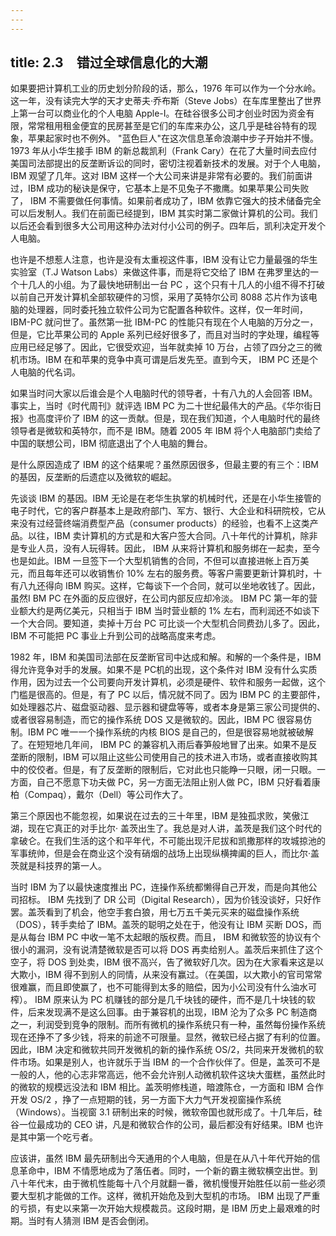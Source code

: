 ```yaml
---
---
---
```

title: 2.3　错过全球信息化的大潮
---



如果要把计算机工业的历史划分阶段的话，那么，1976 年可以作为一个分水岭。这一年，没有读完大学的天才史蒂夫·乔布斯（Steve Jobs）在车库里整出了世界上第一台可以商业化的个人电脑 Apple-I。在硅谷很多公司才创业时因为资金有限，常常租用租金便宜的民房甚至是它们的车库来办公，这几乎是硅谷特有的现象，苹果起家时也不例外。 "蓝色巨人"在这次信息革命浪潮中步子开始并不慢。1973 年从小华生接手 IBM 的新总裁凯利（Frank Cary）在花了大量时间去应付美国司法部提出的反垄断诉讼的同时，密切注视着新技术的发展。对于个人电脑，IBM 观望了几年。这对 IBM 这样一个大公司来讲是非常有必要的。我们前面讲过，IBM 成功的秘诀是保守，它基本上是不见兔子不撒鹰。如果苹果公司失败了， IBM 不需要做任何事情。如果前者成功了，IBM 依靠它强大的技术储备完全可以后发制人。我们在前面已经提到，IBM 其实时第二家做计算机的公司。我们以后还会看到很多大公司用这种办法对付小公司的例子。四年后，凯利决定开发个人电脑。

也许是不想惹人注意，也许是没有太重视这件事，IBM 没有让它力量最强的华生实验室（T.J Watson Labs）来做这件事，而是将它交给了 IBM 在弗罗里达的一个十几人的小组。为了最快地研制出一台 PC ，这个只有十几人的小组不得不打破以前自己开发计算机全部软硬件的习惯，采用了英特尔公司 8088 芯片作为该电脑的处理器，同时委托独立软件公司为它配置各种软件。这样，仅一年时间，IBM-PC 就问世了。虽然第一批 IBM-PC 的性能只有现在个人电脑的万分之一，但是，它比苹果公司的 Apple 系列已经好很多了，而且对当时的字处理，编程等应用已经足够了。因此，它很受欢迎，当年就卖掉 10 万台，占领了四分之三的微机市场。IBM 在和苹果的竞争中真可谓是后发先至。直到今天， IBM PC 还是个人电脑的代名词。

如果当时问大家以后谁会是个人电脑时代的领导者，十有八九的人会回答 IBM。事实上，当时《时代周刊》就评选 IBM PC 为二十世纪最伟大的产品。《华尔街日报》也高度评价了 IBM 的这一贡献。但是，现在我们知道，个人电脑时代的最终领导者是微软和英特尔，而不是 IBM。随着 2005 年 IBM 将个人电脑部门卖给了中国的联想公司，IBM 彻底退出了个人电脑的舞台。

是什么原因造成了 IBM 的这个结果呢？虽然原因很多，但最主要的有三个：IBM 的基因，反垄断的后遗症以及微软的崛起。

先谈谈 IBM 的基因。IBM 无论是在老华生执掌的机械时代，还是在小华生接管的电子时代，它的客户群基本上是政府部门、军方、银行、大企业和科研院校，它从来没有过经营终端消费型产品（consumer products）的经验，也看不上这类产品。以往，IBM 卖计算机的方式是和大客户签大合同。八十年代的计算机，除非是专业人员，没有人玩得转。因此， IBM 从来将计算机和服务绑在一起卖，至今也是如此。IBM 一旦签下一个大型机销售的合同，不但可以直接进帐上百万美元，而且每年还可以收销售价 10% 左右的服务费。等客户需要更新计算机时，十有八九还得向 IBM 购买。这样，它每谈下一个合同，就可以坐地收钱了。因此，虽然I BM PC 在外面的反应很好，在公司内部反应却冷淡。 IBM PC 第一年的营业额大约是两亿美元，只相当于 IBM 当时营业额的 1% 左右，而利润还不如谈下一个大合同。要知道，卖掉十万台 PC 可比谈一个大型机合同费劲儿多了。因此，IBM 不可能把 PC 事业上升到公司的战略高度来考虑。

1982 年，IBM 和美国司法部在反垄断官司中达成和解。和解的一个条件是，IBM 得允许竞争对手的发展。如果不是 PC机的出现，这个条件对 IBM 没有什么实质作用，因为过去一个公司要向开发计算机，必须是硬件、软件和服务一起做，这个门槛是很高的。但是，有了 PC 以后，情况就不同了。因为 IBM PC 的主要部件，如处理器芯片、磁盘驱动器、显示器和键盘等等，或者本身是第三家公司提供的、或者很容易制造，而它的操作系统 DOS 又是微软的。因此，IBM PC 很容易仿制。IBM PC 唯一一个操作系统的内核 BIOS 是自己的，但是很容易地就被破解了。在短短地几年间， IBM PC 的兼容机入雨后春笋般地冒了出来。如果不是反垄断的限制，IBM 可以阻止这些公司使用自己的技术进入市场，或者直接收购其中的佼佼者。但是，有了反垄断的限制后，它对此也只能睁一只眼，闭一只眼。一方面，自己不愿意下功夫做 PC，另一方面无法阻止别人做 PC，IBM 只好看着康柏（Compaq），戴尔（Dell）等公司作大了。

第三个原因也不能忽视，如果说在过去的三十年里，IBM 是独孤求败，笑傲江湖，现在它真正的对手比尔· 盖茨出生了。我总是对人讲，盖茨是我们这个时代的拿破仑。在我们生活的这个和平年代，不可能出现汗尼拔和凯撒那样的攻城掠池的军事统帅，但是会在商业这个没有硝烟的战场上出现纵横捭阖的巨人，而比尔·盖茨就是科技界的第一人。

当时 IBM 为了以最快速度推出 PC，连操作系统都懒得自己开发，而是向其他公司招标。 IBM 先找到了 DR 公司（Digital Research），因为价钱没谈好，只好作罢。盖茨看到了机会，他空手套白狼，用七万五千美元买来的磁盘操作系统（DOS），转手卖给了 IBM。盖茨的聪明之处在于，他没有让 IBM 买断 DOS，而是从每台 IBM PC 中收一笔不太起眼的版权费。而且， IBM 和微软签的协议有个很小的漏洞，没有说清楚微软是否可以将 DOS 再卖给别人。盖茨后来抓住了这个空子，将 DOS 到处卖，IBM 很不高兴，告了微软好几次。因为在大家看来这是以大欺小，IBM 得不到别人的同情，从来没有赢过。（在美国，以大欺小的官司常常很难赢，而且即使赢了，也不可能得到太多的赔偿，因为小公司没有什么油水可榨）。 IBM 原来认为 PC 机赚钱的部分是几千块钱的硬件，而不是几十块钱的软件，后来发现满不是这么回事。由于兼容机的出现，IBM 沦为了众多 PC 制造商之一，利润受到竞争的限制。而所有微机的操作系统只有一种，虽然每份操作系统现在还挣不了多少钱，将来的前途不可限量。显然，微软已经占据了有利的位置。因此，IBM 决定和微软共同开发微机的新的操作系统 OS/2，共同来开发微机的软件市场。如果是别人，也许就乐于当 IBM 的一个合作伙伴了。但是，盖茨可不是一般的人，他的心志非常高远，他不会允许别人动微机软件这块大蛋糕，虽然此时的微软的规模远没法和 IBM 相比。盖茨明修栈道，暗渡陈仓，一方面和 IBM 合作开发 OS/2 ，挣了一点短期的钱，另一方面下大力气开发视窗操作系统（Windows）。当视窗 3.1 研制出来的时候，微软帝国也就形成了。十几年后，硅谷一位最成功的 CEO 讲，凡是和微软合作的公司，最后都没有好结果。IBM 也许是其中第一个吃亏者。

应该讲，虽然 IBM 最先研制出今天通用的个人电脑，但是在从八十年代开始的信息革命中，IBM 不情愿地成为了落伍者。同时，一个新的霸主微软横空出世。到八十年代末，由于微机性能每十八个月就翻一番，微机慢慢开始胜任以前一些必须要大型机才能做的工作。这样，微机开始危及到大型机的市场。 IBM 出现了严重的亏损，有史以来第一次开始大规模裁员。这段时期，是 IBM 历史上最艰难的时期。当时有人猜测 IBM 是否会倒闭。